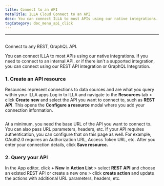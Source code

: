 ```yaml
---
title: Connect to an API
metaTitle: ILLA Cloud Connect to an API
desc: You can connect ILLA to most APIs using our native integrations. ILLA can connect to any REST, GraphQL API
tagCategory: doc_menu_api_click
---
```


* * *

## <Heading hidden>Connect to an API</Heading>

Connect to any REST, GraphQL API.

You can connect ILLA to most APIs using our native integrations. If you need to connect to an internal API, or if there isn't a supported integration, you can connect using our REST API integration or GraphQL Integration.

### 1.  Create an API resource

Resources represent connections to data sources and are what you query within your ILLA apps.Log in to ILLA and navigate to the **Resources** tab > click **Create new** and select the API you want to connect to, such as **REST API**. This opens the **Configure a resource** modal where you add your connection information.

<img
  src='https://cdn.illacloud.com/official-website/img/docs/connect/connect-api/config.png'
  alt=""
/>

At a minimum, you need the base URL of the API you want to connect to. You can also pass URL parameters, headers, etc. If your API requires authentication, you can configure that on this page as well. For example, OAuth2.0 requires an Authorization URL, Access Token URL, etc. After you enter your connection details, click **Save resource.**

### 2.  Query your API

In the App editor, click **+ New** in **Action List** > select **REST API** and choose an existed REST API or create a new one > click **create action** and update the actions with additional URL parameters, headers, etc.

<img
  src='https://cdn.illacloud.com/official-website/img/docs/connect/connect-api/action.png'
  alt=""
/>

